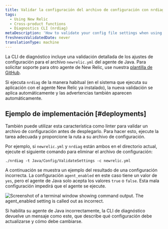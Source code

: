 ```yaml
---
title: Validar la configuración del archivo de configuración con nrdiag
tags:
  - Using New Relic
  - Cross-product functions
  - Diagnostics CLI (nrdiag)
metaDescription: 'How to validate your config file settings when using New Relic Diagnostics (nrdiag); for example, with deployments.'
freshnessValidatedDate: never
translationType: machine
---
```



La CLI de diagnóstico incluye una validación detallada de los ajustes de configuración para el archivo `newrelic.yml` del agente de Java. Para solicitar soporte para otro agente de New Relic, use nuestra [plantilla de GitHub](https://github.com/newrelic/newrelic-diagnostics-cli/issues/new?assignees=&labels=enhancement%2C+needs-triage&template=enhancement.md&title=).

Si ejecuta `nrdiag` de la manera habitual (en el sistema que ejecuta su aplicación con el agente New Relic ya instalado), la nueva validación se aplica automáticamente y las advertencias también aparecen automáticamente.

## Ejemplo de implementación [#deployments]

También puede utilizar esta característica como linter para validar un archivo de configuración antes de desplegarlo. Para hacer esto, ejecute la tarea adecuada y proporcione la ruta a su archivo de configuración.

Por ejemplo, si `newrelic.yml` y `nrdiag` están ambos en el directorio actual, ejecute el siguiente comando para eliminar el archivo de configuración:

```
./nrdiag -t Java/Config/ValidateSettings -c newrelic.yml
```

A continuación se muestra un ejemplo del resultado de una configuración incorrecta. La configuración `agent_enabled` en este caso tiene un valor de `yes`, pero el agente de Java solo acepta los valores `true` o `false`. Esta mala configuración impedirá que el agente se ejecute.

<img
  title="agent_enabled.png"
  alt="Screenshot of a terminal window showing command output. The agent_enabled setting is called out as incorrect."
  src={solutionsAgentEnableTerminal}
/>

<figcaption>
  Si habilita su agente de Java incorrectamente, la CLI de diagnóstico devuelve un mensaje como este, que describe qué configuración debe actualizarse y cómo debe cambiarse.
</figcaption>